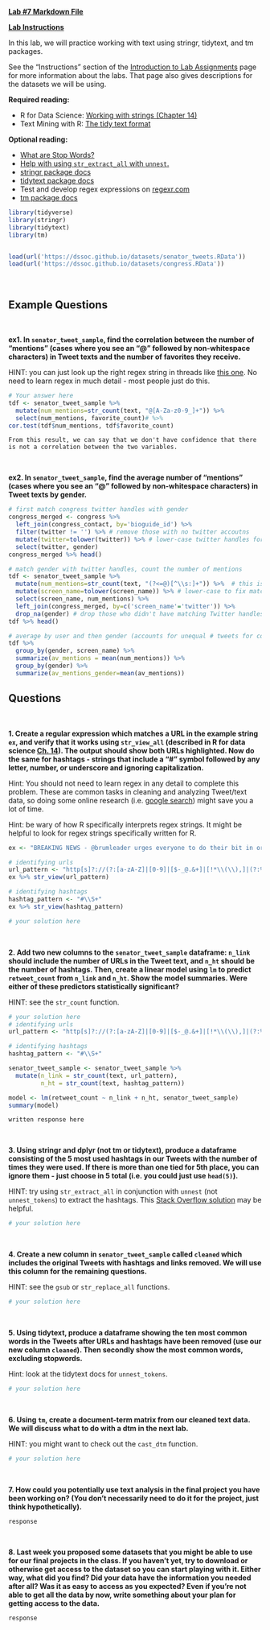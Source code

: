 [**Lab #7 Markdown File**](/assignments/Lab_8.Rmd)

[**Lab Instructions**](https://dssoc.github.io/assignments/lab_instructions.html)

In this lab, we will practice working with text using stringr, tidytext, and tm packages.

See the "Instructions" section of the [Introduction to Lab Assignments](https://dssoc.github.io/assignments/lab_instructions.html) page for more information about the labs. That page also gives descriptions for the datasets we will be using.

**Required reading:**

-   R for Data Science: [Working with strings (Chapter 14)](https://r4ds.had.co.nz/strings.html)
-   Text Mining with R: [The tidy text format](https://www.tidytextmining.com/tidytext.html)

**Optional reading:**

-   [What are Stop Words?](https://kavita-ganesan.com/what-are-stop-words/)
-   [Help with using `str_extract_all` with `unnest`.](https://stackoverflow.com/questions/57854124/str-extract-all-returns-a-list-but-i-want-a-column-in-a-dataframe)
-   [stringr package docs](https://www.rdocumentation.org/packages/stringr/versions/1.4.0)
-   [tidytext package docs](https://www.rdocumentation.org/packages/tidytext/versions/0.2.6)
-   Test and develop regex expressions on [regexr.com](https://regexr.com/)
-   [tm package docs](https://cran.r-project.org/web/packages/tm/tm.pdf)

```r
library(tidyverse)
library(stringr)
library(tidytext)
library(tm)


load(url('https://dssoc.github.io/datasets/senator_tweets.RData'))
load(url('https://dssoc.github.io/datasets/congress.RData'))
```

<br/>

## Example Questions

<br>

**ex1. In `senator_tweet_sample`, find the correlation between the number of "mentions" (cases where you see an "\@" followed by non-whitespace characters) in Tweet texts and the number of favorites they receive.**

HINT: you can just look up the right regex string in threads like [this one](https://stackoverflow.com/questions/46224205/regular-expression-in-r-for-twitter-username). No need to learn regex in much detail - most people just do this.

```r
# Your answer here
tdf <- senator_tweet_sample %>% 
  mutate(num_mentions=str_count(text, "@[A-Za-z0-9_]+")) %>% 
  select(num_mentions, favorite_count)# %>% 
cor.test(tdf$num_mentions, tdf$favorite_count)
```

```         
From this result, we can say that we don't have confidence that there is not a correlation between the two variables.
```

<br/>

**ex2. In `senator_tweet_sample`, find the average number of "mentions" (cases where you see an "\@" followed by non-whitespace characters) in Tweet texts by gender.**

```r
# first match congress twitter handles with gender
congress_merged <- congress %>% 
  left_join(congress_contact, by='bioguide_id') %>% 
  filter(twitter != '') %>% # remove those with no twitter accoutns
  mutate(twitter=tolower(twitter)) %>% # lower-case twitter handles for matching
  select(twitter, gender)
congress_merged %>% head()

# match gender with twitter handles, count the number of mentions
tdf <- senator_tweet_sample %>% 
  mutate(num_mentions=str_count(text, "(?<=@)[^\\s:]+")) %>%  # this is the key regex
  mutate(screen_name=tolower(screen_name)) %>% # lower-case to fix matches
  select(screen_name, num_mentions) %>% 
  left_join(congress_merged, by=c('screen_name'='twitter')) %>%
  drop_na(gender) # drop those who didn't have matching Twitter handles
tdf %>% head()

# average by user and then gender (accounts for unequal # tweets for congress members)
tdf %>% 
  group_by(gender, screen_name) %>% 
  summarize(av_mentions = mean(num_mentions)) %>% 
  group_by(gender) %>% 
  summarize(av_mentions_gender=mean(av_mentions))
```

## Questions

<br>

**1. Create a regular expression which matches a URL in the example string `ex`, and verify that it works using `str_view_all` (described in R for data science [Ch. 14](https://r4ds.had.co.nz/strings.html)). The output should show both URLs highlighted. Now do the same for hashtags - strings that include a "\#" symbol followed by any letter, number, or underscore and ignoring capitalization.**

Hint: You should not need to learn regex in any detail to complete this problem. These are common tasks in cleaning and analyzing Tweet/text data, so doing some online research (i.e. [google search](https://www.google.com/search?q=r+regex+url)) might save you a lot of time.

Hint: be wary of how R specifically interprets regex strings. It might be helpful to look for regex strings specifically written for R.

```r

ex <- "BREAKING NEWS - @brumleader urges everyone to do their bit in order to tackle the threat posed by rising coronavirus case numbers in city. Full statement here:\n\nhttps://t.co/3tbc6xcRFP\n\n#KeepBrumSafe\n#Btogether\n#COVID19\n#Coronavirus https://t.co/mo5bPUgGgC"

# identifying urls
url_pattern <- "http[s]?://(?:[a-zA-Z]|[0-9]|[$-_@.&+]|[!*\\(\\),]|(?:%[0-9a-fA-F][0-9a-fA-F]))+"
ex %>% str_view(url_pattern)

# identifying hashtags
hashtag_pattern <- "#\\S+"
ex %>% str_view(hashtag_pattern)

# your solution here
```

<br/>

**2. Add two new columns to the `senator_tweet_sample` dataframe: `n_link` should include the number of URLs in the Tweet text, and `n_ht` should be the number of hashtags. Then, create a linear model using `lm` to predict `retweet_count` from `n_link` and `n_ht`. Show the model summaries. Were either of these predictors statistically significant?**

HINT: see the `str_count` function.

```r
# your solution here
# identifying urls
url_pattern <- "http[s]?://(?:[a-zA-Z]|[0-9]|[$-_@.&+]|[!*\\(\\),]|(?:%[0-9a-fA-F][0-9a-fA-F]))+"

# identifying hashtags
hashtag_pattern <- "#\\S+"

senator_tweet_sample <- senator_tweet_sample %>%
  mutate(n_link = str_count(text, url_pattern),
         n_ht = str_count(text, hashtag_pattern))

model <- lm(retweet_count ~ n_link + n_ht, senator_tweet_sample)
summary(model)
```

```         
written response here
```

<br/>

**3. Using stringr and dplyr (not tm or tidytext), produce a dataframe consisting of the 5 most used hashtags in our Tweets with the number of times they were used. If there is more than one tied for 5th place, you can ignore them - just choose in 5 total (i.e. you could just use `head(5)`).**

HINT: try using `str_extract_all` in conjunction with `unnest` (not `unnest_tokens`) to extract the hashtags. This [Stack Overflow solution](https://stackoverflow.com/questions/57854124/str-extract-all-returns-a-list-but-i-want-a-column-in-a-dataframe) may be helpful.

```r
# your solution here
```

<br/>

**4. Create a new column in `senator_tweet_sample` called `cleaned` which includes the original Tweets with hashtags and links removed. We will use this column for the remaining questions.**

HINT: see the `gsub` or `str_replace_all` functions.

```r
# your solution here
```

<br/>

**5. Using tidytext, produce a dataframe showing the ten most common words in the Tweets after URLs and hashtags have been removed (use our new column `cleaned`). Then secondly show the most common words, excluding stopwords.**

Hint: look at the tidytext docs for `unnest_tokens`.

```r
# your solution here
```

<br/>

**6. Using `tm`, create a document-term matrix from our cleaned text data. We will discuss what to do with a dtm in the next lab.**

HINT: you might want to check out the `cast_dtm` function.

```r
# your solution here
```

<br/>

**7. How could you potentially use text analysis in the final project you have been working on? (You don't necessarily need to do it for the project, just think hypothetically).**

```         
response
```

<br/>

**8. Last week you proposed some datasets that you might be able to use for our final projects in the class. If you haven't yet, try to download or otherwise get access to the dataset so you can start playing with it. Either way, what did you find? Did your data have the information you needed after all? Was it as easy to access as you expected? Even if you're not able to get all the data by now, write something about your plan for getting access to the data.**

```         
response
```
